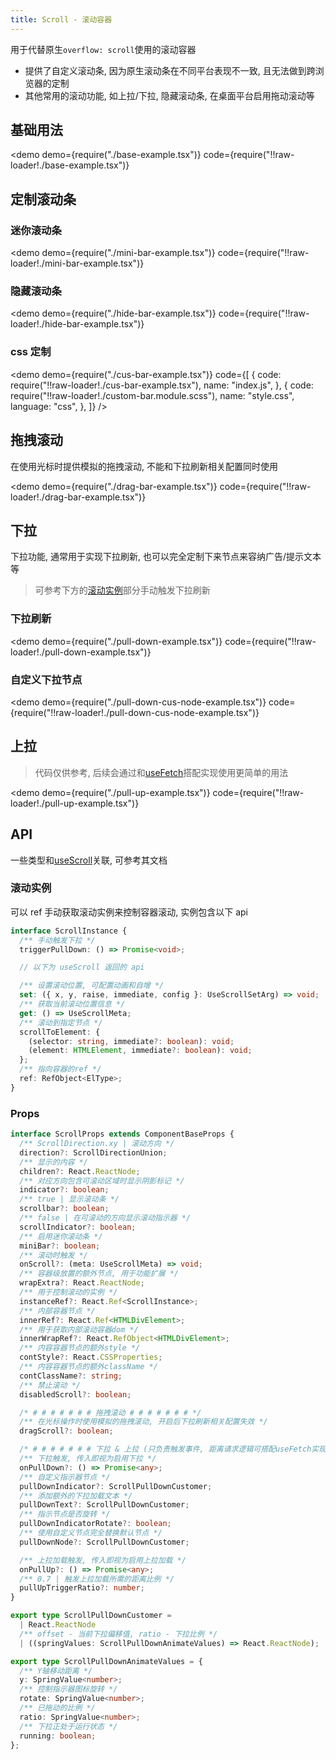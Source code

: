 ```yaml
---
title: Scroll - 滚动容器
---
```


用于代替原生`overflow: scroll`使用的滚动容器

- 提供了自定义滚动条, 因为原生滚动条在不同平台表现不一致, 且无法做到跨浏览器的定制
- 其他常用的滚动功能, 如上拉/下拉, 隐藏滚动条, 在桌面平台启用拖动滚动等

## 基础用法

<demo
  demo={require("./base-example.tsx")}
  code={require("!!raw-loader!./base-example.tsx")}
></demo>

## 定制滚动条

### 迷你滚动条

<demo
  demo={require("./mini-bar-example.tsx")}
  code={require("!!raw-loader!./mini-bar-example.tsx")}
></demo>

### 隐藏滚动条

<demo
  demo={require("./hide-bar-example.tsx")}
  code={require("!!raw-loader!./hide-bar-example.tsx")}
></demo>

### css 定制

<demo
  demo={require("./cus-bar-example.tsx")}
  code={[
    {
      code: require("!!raw-loader!./cus-bar-example.tsx"),
      name: "index.js",
    },
    {
      code: require("!!raw-loader!./custom-bar.module.scss"),
      name: "style.css",
      language: "css",
    },
  ]}
/>

## 拖拽滚动

在使用光标时提供模拟的拖拽滚动, 不能和下拉刷新相关配置同时使用

<demo
  demo={require("./drag-bar-example.tsx")}
  code={require("!!raw-loader!./drag-bar-example.tsx")}
></demo>

## 下拉

下拉功能, 通常用于实现下拉刷新, 也可以完全定制下来节点来容纳广告/提示文本等

> 可参考下方的[滚动实例](/docs/components/base/scroll/#滚动实例)部分手动触发下拉刷新

### 下拉刷新

<demo
  demo={require("./pull-down-example.tsx")}
  code={require("!!raw-loader!./pull-down-example.tsx")}
></demo>

### 自定义下拉节点

<demo
  demo={require("./pull-down-cus-node-example.tsx")}
  code={require("!!raw-loader!./pull-down-cus-node-example.tsx")}
></demo>

## 上拉

> 代码仅供参考, 后续会通过和[useFetch](/docs/hooks/effect/useFetch/)搭配实现使用更简单的用法

<demo
  demo={require("./pull-up-example.tsx")}
  code={require("!!raw-loader!./pull-up-example.tsx")}
></demo>

## API

一些类型和[useScroll](/docs/hooks/ui/useScroll/)关联, 可参考其文档

### 滚动实例

可以 ref 手动获取滚动实例来控制容器滚动, 实例包含以下 api

```ts
interface ScrollInstance {
  /** 手动触发下拉 */
  triggerPullDown: () => Promise<void>;

  // 以下为 useScroll 返回的 api

  /** 设置滚动位置, 可配置动画和自增 */
  set: ({ x, y, raise, immediate, config }: UseScrollSetArg) => void;
  /** 获取当前滚动位置信息 */
  get: () => UseScrollMeta;
  /** 滚动到指定节点 */
  scrollToElement: {
    (selector: string, immediate?: boolean): void;
    (element: HTMLElement, immediate?: boolean): void;
  };
  /** 指向容器的ref */
  ref: RefObject<ElType>;
}
```

### Props

```ts
interface ScrollProps extends ComponentBaseProps {
  /** ScrollDirection.xy | 滚动方向 */
  direction?: ScrollDirectionUnion;
  /** 显示的内容 */
  children?: React.ReactNode;
  /** 对应方向包含可滚动区域时显示阴影标记 */
  indicator?: boolean;
  /** true | 显示滚动条 */
  scrollbar?: boolean;
  /** false | 在可滚动的方向显示滚动指示器 */
  scrollIndicator?: boolean;
  /** 启用迷你滚动条 */
  miniBar?: boolean;
  /** 滚动时触发 */
  onScroll?: (meta: UseScrollMeta) => void;
  /** 容器级放置的额外节点, 用于功能扩展 */
  wrapExtra?: React.ReactNode;
  /** 用于控制滚动的实例 */
  instanceRef?: React.Ref<ScrollInstance>;
  /** 内部容器节点 */
  innerRef?: React.Ref<HTMLDivElement>;
  /** 用于获取内部滚动容器dom */
  innerWrapRef?: React.RefObject<HTMLDivElement>;
  /** 内容容器节点的额外style */
  contStyle?: React.CSSProperties;
  /** 内容容器节点的额外className */
  contClassName?: string;
  /** 禁止滚动 */
  disabledScroll?: boolean;

  /* # # # # # # # 拖拽滚动 # # # # # # # */
  /** 在光标操作时使用模拟的拖拽滚动, 开启后下拉刷新相关配置失效 */
  dragScroll?: boolean;

  /* # # # # # # # 下拉 & 上拉 (只负责触发事件, 距离请求逻辑可搭配useFetch实现) # # # # # # # */
  /** 下拉触发, 传入即视为启用下拉 */
  onPullDown?: () => Promise<any>;
  /** 自定义指示器节点 */
  pullDownIndicator?: ScrollPullDownCustomer;
  /** 添加额外的下拉加载文本 */
  pullDownText?: ScrollPullDownCustomer;
  /** 指示节点是否旋转 */
  pullDownIndicatorRotate?: boolean;
  /** 使用自定义节点完全替换默认节点 */
  pullDownNode?: ScrollPullDownCustomer;

  /** 上拉加载触发, 传入即视为启用上拉加载 */
  onPullUp?: () => Promise<any>;
  /** 0.7 | 触发上拉加载所需的距离比例 */
  pullUpTriggerRatio?: number;
}

export type ScrollPullDownCustomer =
  | React.ReactNode
  /** offset - 当前下拉偏移值, ratio - 下拉比例 */
  | ((springValues: ScrollPullDownAnimateValues) => React.ReactNode);

export type ScrollPullDownAnimateValues = {
  /** Y轴移动距离 */
  y: SpringValue<number>;
  /** 控制指示器图标旋转 */
  rotate: SpringValue<number>;
  /** 已拖动的比例 */
  ratio: SpringValue<number>;
  /** 下拉正处于运行状态 */
  running: boolean;
};
```
